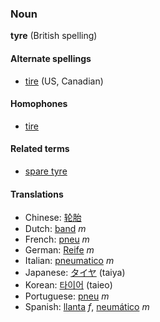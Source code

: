 ===Noun===
'''tyre''' (British spelling)

====Alternate spellings====
*[[tire]] (US, Canadian)

====Homophones====
*[[tire]]

====Related terms====
*[[spare tyre]]

====Translations====
*Chinese: [[轮胎]]
*Dutch: [[band]] ''m''
*French: [[pneu]] ''m''
*German: [[Reife]] ''m''
*Italian: [[pneumatico]] ''m''
*Japanese: [[タイヤ]] (taiya)
*Korean: [[타이어]] (taieo)
*Portuguese: [[pneu]] ''m''
*Spanish: [[llanta]] ''f'', [[neumático]] ''m''